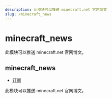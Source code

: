```yaml
---
description: 此模块可以推送 minecraft.net 官网博文
slug: /minecraft_news
---
```


# minecraft_news



此模块可以推送 minecraft.net 官网博文。

## minecraft_news

-   [订阅](/docs/help/reading#命令类型)

此模块可以推送 minecraft.net 官网博文。
